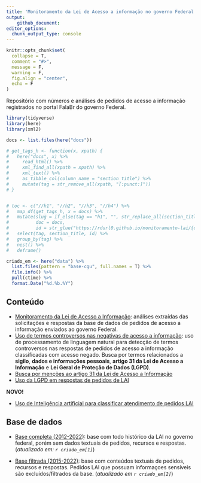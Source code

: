 ```yaml
---
title: 'Monitoramento da Lei de Acesso a informação no governo Federal'
output:
    github_document:
editor_options:
  chunk_output_type: console
---
```


```r
knitr::opts_chunk$set(
  collapse = T,
  comment = "#>",
  message = F,
  warning = F,
  fig.align = "center",
  echo = F
)
```

Repositório com números e análises de pedidos de acesso a informação registrados no portal FalaBr do governo Federal.

```r
library(tidyverse)
library(here)
library(xml2)

docs <- list.files(here("docs"))

# get_tags_h <- function(x, xpath) {
#   here("docs", x) %>%
#     read_html() %>%
#     xml_find_all(xpath = xpath) %>%
#     xml_text() %>%
#     as_tibble_col(column_name = "section_title") %>%
#     mutate(tag = str_remove_all(xpath, "[:punct:]"))
# }


# toc <- c("//h1", "//h2", "//h3", "//h4") %>%
#   map_df(get_tags_h, x = docs) %>%
#   mutate(slug = if_else(tag == "h1", "", str_replace_all(section_title, "\\s", "_")),
#          doc = docs,
#          id = str_glue("https://rdurl0.github.io/monitoramento-lai/{doc}#{slug}")) %>%
#   select(tag, section_title, id) %>%
#   group_by(tag) %>%
#   nest() %>%
#   deframe()

criado_em <- here("data") %>%
  list.files(pattern = "base-cgu", full.names = T) %>%
  file.info() %>%
  pull(ctime) %>%
  format.Date("%d.%b.%Y")
```

## Conteúdo

- [Monitoramento da Lei de Acesso a Informação](https://rdurl0.github.io/monitoramento-lai/00-monitoramento): análises extraídas das solicitações e respostas da base de dados de pedidos de acesso a informação enviados ao governo Federal.
- [Uso de termos controversos nas negativas de acesso a informação](https://rdurl0.github.io/monitoramento-lai/01-negativas-sigilo): uso de processamento de linguagem natural para detecção de termos controversos nas respostas de pedidos de acesso a informação classificadas com acesso negado. Busca por termos relacionados a **sigilo**, **dados e informações pessoais**, **artigo 31 da Lei de Acesso a Informação** e **Lei Geral de Proteção de Dados (LGPD)**.
- [Busca por menções ao artigo 31 da Lei de Acesso a Informação](https://rdurl0.github.io/monitoramento-lai/02-negativas-artigo-31.html)
- [Uso da LGPD em respostas de pedidos de LAI](https://rdurl0.github.io/monitoramento-lai/03-uso-da-lgpd-nas-respostas.html)

**NOVO!**

- [Uso de Inteligência artificial para classificar atendimento de pedidos LAI](https://rdurl0.github.io/monitoramento-lai/04-atendimento-lai-vs-decisoes.html)

## Base de dados

- [Base completa (2012-2022)](https://falabr.cgu.gov.br/publico/DownloadDados/DownloadDadosLai.aspx): base com todo histórico da LAI no governo federal, porém sem dados textuais de pedidos, recursos e respostas. (*atualizado em: `r criado_em[1]`*)

- [Base filtrada (2015-2022)](http://www.consultaesic.cgu.gov.br/busca/_layouts/15/DownloadPedidos/DownloadDados.aspx): base com conteúdos textuais de pedidos, recursos e respostas. Pedidos LAI que possuam informaçoes sensíveis são excluídos/filtrados da base. (*atualizado em `r criado_em[2]`*)
